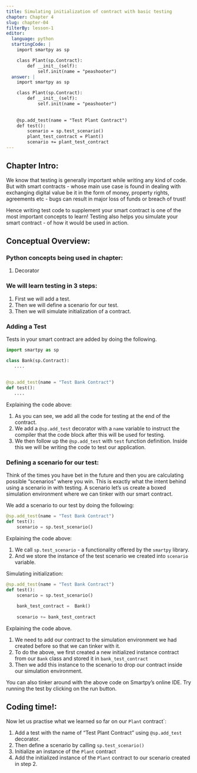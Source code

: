 ```yaml
---
title: Simulating initialization of contract with basic testing
chapter: Chapter 4
slug: chapter-04
filterBy: lesson-1
editor:
  language: python
  startingCode: |
    import smartpy as sp

    class Plant(sp.Contract):
        def __init__(self):
            self.init(name = "peashooter") 
  answer: |  
    import smartpy as sp

    class Plant(sp.Contract):
        def __init__(self):
            self.init(name = "peashooter")
        
 
    @sp.add_test(name = "Test Plant Contract")
    def test():
        scenario = sp.test_scenario()
        plant_test_contract = Plant()
        scenario += plant_test_contract
---
```



## Chapter Intro:

We know that testing is generally important while writing any kind of code. But with smart contracts - whose main use case is found in dealing with exchanging digital value be it in the form of money, property rights, agreements etc - bugs can result in major loss of funds or breach of trust! 

Hence writing test code to supplement your smart contract is one of the most important concepts to learn! Testing also helps you simulate your smart contract - of how it would be used in action. 

## Conceptual Overview:

### Python concepts being used in chapter: 
1. Decorator

### We will learn testing in 3 steps: 

1. First we will add a test. 
2. Then we will define a scenario for our test. 
3. Then we will simulate initialization of a contract. 

### Adding a Test
Tests in your smart contract are added by doing the following. 

```python
import smartpy as sp

class Bank(sp.Contract):
   ....
    
        
@sp.add_test(name = "Test Bank Contract")
def test():
   ....
```

Explaining the code above: 

1. As you can see, we add all the code for testing at the end of the contract. 
2. We add a `@sp.add_test` decorator with a `name` variable to instruct the compiler that the code block after this will be used for testing. 
3. We then follow up the `@sp.add_test` with `test` function definition. Inside this we will be writing the code to test our application.  

### Defining a scenario for our test: 
Think of the times you have bet in the future and then you are calculating possible “scenarios” where you win. This is exactly what the intent behind using a scenario in with testing. A scenario let’s us create a boxed simulation environment where we can tinker with our smart contract.

We add a scenario to our test by doing the following: 

```python
@sp.add_test(name = "Test Bank Contract")
def test():
    scenario = sp.test_scenario()
```

Explaining the code above: 

1. We call `sp.test_scenario` - a functionality offered by the `smartpy` library. 
2. And we store the instance of the test scenario we created into `scenario` variable. 

Simulating initialization: 

```python
@sp.add_test(name = "Test Bank Contract")
def test():
    scenario = sp.test_scenario()
    
    bank_test_contract =  Bank()
    
    scenario += bank_test_contract
```

Explaining the code above. 

1. We need to add our contract to the simulation environment we had created before so that we can tinker with it. 
2. To do the above, we first created a new initialized instance contract from our `Bank` class and stored it in `bank_test_contract`
3. Then we add this instance to the scenario to drop our contract inside our simulation environment. 


You can also tinker around with the above code on Smartpy’s online IDE. Try running the test by clicking on the run button. 

## Coding time!:

Now let us practise what we learned so far on our `Plant` contract`: 

1. Add a test with the name of “Test Plant Contract” using `@sp.add_test` decorator. 
2. Then define a scenario by calling  `sp.test_scenario()`
3. Initialize an instance of the `Plant` contract
4. Add the initialized instance of the `Plant` contract to our scenario created in step 2. 







